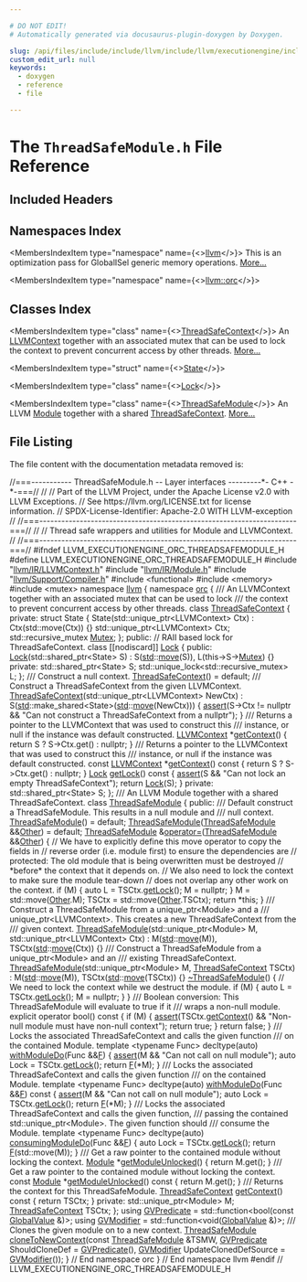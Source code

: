 ```yaml
---

# DO NOT EDIT!
# Automatically generated via docusaurus-plugin-doxygen by Doxygen.

slug: /api/files/include/include/llvm/include/llvm/executionengine/include/llvm/executionengine/orc/threadsafemodule-h
custom_edit_url: null
keywords:
  - doxygen
  - reference
  - file

---
```





# The `ThreadSafeModule.h` File Reference

<DoxygenPage pluginConfig={pluginConfig}>



## Included Headers

<IncludesList>
<IncludesListItem
  filePath="llvm/IR/LLVMContext.h"
  permalink="/docs/api/files/include/include/llvm/include/llvm/ir/llvmcontext-h"
  isLocal="true" />
<IncludesListItem
  filePath="llvm/IR/Module.h"
  permalink="/docs/api/files/include/include/llvm/include/llvm/ir/module-h"
  isLocal="true" />
<IncludesListItem
  filePath="llvm/Support/Compiler.h"
  permalink="/docs/api/files/include/include/llvm/include/llvm/support/compiler-h"
  isLocal="true" />
<IncludesListItem
  filePath="functional"
  permalink=""
  isLocal="false" />
<IncludesListItem
  filePath="memory"
  permalink=""
  isLocal="false" />
<IncludesListItem
  filePath="mutex"
  permalink=""
  isLocal="false" />
</IncludesList>

## Namespaces Index

<MembersIndex>

<MembersIndexItem
  type="namespace"
  name={<><a href="/docs/api/namespaces/llvm">llvm</a></>}>
This is an optimization pass for GlobalISel generic memory operations. <a href="/docs/api/namespaces/llvm/#details">More...</a>
</MembersIndexItem>

<MembersIndexItem
  type="namespace"
  name={<><a href="/docs/api/namespaces/llvm/orc">llvm::orc</a></>}>
</MembersIndexItem>

</MembersIndex>

## Classes Index

<MembersIndex>

<MembersIndexItem
  type="class"
  name={<><a href="/docs/api/classes/llvm/orc/threadsafecontext">ThreadSafeContext</a></>}>
An <a href="/docs/api/classes/llvm/llvmcontext">LLVMContext</a> together with an associated mutex that can be used to lock the context to prevent concurrent access by other threads. <a href="/docs/api/classes/llvm/orc/threadsafecontext/#details">More...</a>
</MembersIndexItem>

<MembersIndexItem
  type="struct"
  name={<><a href="/docs/api/structs/llvm/orc/threadsafecontext/state">State</a></>}>
</MembersIndexItem>

<MembersIndexItem
  type="class"
  name={<><a href="/docs/api/classes/llvm/orc/threadsafecontext/lock">Lock</a></>}>
</MembersIndexItem>

<MembersIndexItem
  type="class"
  name={<><a href="/docs/api/classes/llvm/orc/threadsafemodule">ThreadSafeModule</a></>}>
An LLVM <a href="/docs/api/classes/llvm/module">Module</a> together with a shared <a href="/docs/api/classes/llvm/orc/threadsafecontext">ThreadSafeContext</a>. <a href="/docs/api/classes/llvm/orc/threadsafemodule/#details">More...</a>
</MembersIndexItem>

</MembersIndex>


## File Listing

The file content with the documentation metadata removed is:

<ProgramListing>

<Link id="l00001" /><CodeLine lineNumber="1"><span class="doxyHighlightComment">//===----------- ThreadSafeModule.h -- Layer interfaces ---------&#42;- C++ -&#42;-===//</span></CodeLine>
<Link id="l00002" /><CodeLine lineNumber="2"><span class="doxyHighlightComment">//</span></CodeLine>
<Link id="l00003" /><CodeLine lineNumber="3"><span class="doxyHighlightComment">// Part of the LLVM Project, under the Apache License v2.0 with LLVM Exceptions.</span></CodeLine>
<Link id="l00004" /><CodeLine lineNumber="4"><span class="doxyHighlightComment">// See https://llvm.org/LICENSE.txt for license information.</span></CodeLine>
<Link id="l00005" /><CodeLine lineNumber="5"><span class="doxyHighlightComment">// SPDX-License-Identifier: Apache-2.0 WITH LLVM-exception</span></CodeLine>
<Link id="l00006" /><CodeLine lineNumber="6"><span class="doxyHighlightComment">//</span></CodeLine>
<Link id="l00007" /><CodeLine lineNumber="7"><span class="doxyHighlightComment">//===----------------------------------------------------------------------===//</span></CodeLine>
<Link id="l00008" /><CodeLine lineNumber="8"><span class="doxyHighlightComment">//</span></CodeLine>
<Link id="l00009" /><CodeLine lineNumber="9"><span class="doxyHighlightComment">// Thread safe wrappers and utilities for Module and LLVMContext.</span></CodeLine>
<Link id="l00010" /><CodeLine lineNumber="10"><span class="doxyHighlightComment">//</span></CodeLine>
<Link id="l00011" /><CodeLine lineNumber="11"><span class="doxyHighlightComment">//===----------------------------------------------------------------------===//</span></CodeLine>
<Link id="l00012" /><CodeLine lineNumber="12"></CodeLine>
<Link id="l00013" /><CodeLine lineNumber="13"><span class="doxyHighlightPreprocessor">#ifndef LLVM&#95;EXECUTIONENGINE&#95;ORC&#95;THREADSAFEMODULE&#95;H</span></CodeLine>
<Link id="l00014" /><CodeLine lineNumber="14"><span class="doxyHighlightPreprocessor">#define LLVM&#95;EXECUTIONENGINE&#95;ORC&#95;THREADSAFEMODULE&#95;H</span></CodeLine>
<Link id="l00015" /><CodeLine lineNumber="15"></CodeLine>
<Link id="l00016" /><CodeLine lineNumber="16"><span class="doxyHighlightPreprocessor">#include &quot;<a href="/docs/api/files/include/include/llvm/include/llvm/ir/llvmcontext-h">llvm/IR/LLVMContext.h</a>&quot;</span></CodeLine>
<Link id="l00017" /><CodeLine lineNumber="17"><span class="doxyHighlightPreprocessor">#include &quot;<a href="/docs/api/files/include/include/llvm/include/llvm/ir/module-h">llvm/IR/Module.h</a>&quot;</span></CodeLine>
<Link id="l00018" /><CodeLine lineNumber="18"><span class="doxyHighlightPreprocessor">#include &quot;<a href="/docs/api/files/include/include/llvm/include/llvm/support/compiler-h">llvm/Support/Compiler.h</a>&quot;</span></CodeLine>
<Link id="l00019" /><CodeLine lineNumber="19"></CodeLine>
<Link id="l00020" /><CodeLine lineNumber="20"><span class="doxyHighlightPreprocessor">#include &lt;functional&gt;</span></CodeLine>
<Link id="l00021" /><CodeLine lineNumber="21"><span class="doxyHighlightPreprocessor">#include &lt;memory&gt;</span></CodeLine>
<Link id="l00022" /><CodeLine lineNumber="22"><span class="doxyHighlightPreprocessor">#include &lt;mutex&gt;</span></CodeLine>
<Link id="l00023" /><CodeLine lineNumber="23"></CodeLine>
<Link id="l00024" /><CodeLine lineNumber="24"><span class="doxyHighlightKeyword">namespace </span><span class="doxyHighlight"><a href="/docs/api/namespaces/llvm">llvm</a> &#123;</span></CodeLine>
<Link id="l00025" /><CodeLine lineNumber="25"><span class="doxyHighlightKeyword">namespace </span><span class="doxyHighlight"><a href="/docs/api/namespaces/llvm/orc">orc</a> &#123;</span></CodeLine>
<Link id="l00026" /><CodeLine lineNumber="26"></CodeLine>
<Link id="l00027" /><CodeLine lineNumber="27"><span class="doxyHighlightComment">/// An LLVMContext together with an associated mutex that can be used to lock</span></CodeLine>
<Link id="l00028" /><CodeLine lineNumber="28"><span class="doxyHighlightComment">/// the context to prevent concurrent access by other threads.</span></CodeLine>
<Link id="l00029" /><CodeLine lineNumber="29" lineLink="/docs/api/classes/llvm/orc/threadsafecontext"><span class="doxyHighlightKeyword">class </span><span class="doxyHighlight"><a href="/docs/api/classes/llvm/orc/threadsafecontext/#a0a244f57f5a98491480ada4e7ef76ba7">ThreadSafeContext</a> &#123;</span></CodeLine>
<Link id="l00030" /><CodeLine lineNumber="30"><span class="doxyHighlightKeyword">private</span><span class="doxyHighlight">:</span></CodeLine>
<Link id="l00031" /><CodeLine lineNumber="31"><span class="doxyHighlight">  </span><span class="doxyHighlightKeyword">struct </span><span class="doxyHighlight">State &#123;</span></CodeLine>
<Link id="l00032" /><CodeLine lineNumber="32"><span class="doxyHighlight">    State(std::unique&#95;ptr&lt;LLVMContext&gt; Ctx) : Ctx(std::move(Ctx)) &#123;&#125;</span></CodeLine>
<Link id="l00033" /><CodeLine lineNumber="33"></CodeLine>
<Link id="l00034" /><CodeLine lineNumber="34"><span class="doxyHighlight">    std::unique&#95;ptr&lt;LLVMContext&gt; Ctx;</span></CodeLine>
<Link id="l00035" /><CodeLine lineNumber="35"><span class="doxyHighlight">    std::recursive&#95;mutex <a href="/docs/api/namespaces/llvm/sys/#a52d48084c5b60251870b6118e4670fee">Mutex</a>;</span></CodeLine>
<Link id="l00036" /><CodeLine lineNumber="36"><span class="doxyHighlight">  &#125;;</span></CodeLine>
<Link id="l00037" /><CodeLine lineNumber="37"></CodeLine>
<Link id="l00038" /><CodeLine lineNumber="38"><span class="doxyHighlightKeyword">public</span><span class="doxyHighlight">:</span></CodeLine>
<Link id="l00039" /><CodeLine lineNumber="39"><span class="doxyHighlight">  </span><span class="doxyHighlightComment">// RAII based lock for ThreadSafeContext.</span></CodeLine>
<Link id="l00040" /><CodeLine lineNumber="40" lineLink="/docs/api/classes/llvm/orc/threadsafecontext/lock"><span class="doxyHighlight">  </span><span class="doxyHighlightKeyword">class </span><span class="doxyHighlight">&#91;&#91;nodiscard&#93;&#93; <a href="/docs/api/classes/llvm/orc/threadsafecontext/lock/#afe44f9af793066beb30dc645113b5e5a">Lock</a> &#123;</span></CodeLine>
<Link id="l00041" /><CodeLine lineNumber="41"><span class="doxyHighlight">  </span><span class="doxyHighlightKeyword">public</span><span class="doxyHighlight">:</span></CodeLine>
<Link id="l00042" /><CodeLine lineNumber="42" lineLink="/docs/api/classes/llvm/orc/threadsafecontext/lock/#afe44f9af793066beb30dc645113b5e5a"><span class="doxyHighlight">    <a href="/docs/api/classes/llvm/orc/threadsafecontext/lock/#afe44f9af793066beb30dc645113b5e5a">Lock</a>(std::shared&#95;ptr&lt;State&gt; S) : S(<a href="/docs/api/namespaces/std">std</a>::<a href="/docs/api/namespaces/llvm/#abfc9c7ecf70f66901e439f7c04ef3dbb">move</a>(S)), L(this-&gt;S-&gt;<a href="/docs/api/namespaces/llvm/sys/#a52d48084c5b60251870b6118e4670fee">Mutex</a>) &#123;&#125;</span></CodeLine>
<Link id="l00043" /><CodeLine lineNumber="43"></CodeLine>
<Link id="l00044" /><CodeLine lineNumber="44"><span class="doxyHighlight">  </span><span class="doxyHighlightKeyword">private</span><span class="doxyHighlight">:</span></CodeLine>
<Link id="l00045" /><CodeLine lineNumber="45"><span class="doxyHighlight">    std::shared&#95;ptr&lt;State&gt; S;</span></CodeLine>
<Link id="l00046" /><CodeLine lineNumber="46"><span class="doxyHighlight">    std::unique&#95;lock&lt;std::recursive&#95;mutex&gt; L;</span></CodeLine>
<Link id="l00047" /><CodeLine lineNumber="47"><span class="doxyHighlight">  &#125;;</span></CodeLine>
<Link id="l00048" /><CodeLine lineNumber="48"></CodeLine>
<Link id="l00049" /><CodeLine lineNumber="49"><span class="doxyHighlightComment">  /// Construct a null context.</span></CodeLine>
<Link id="l00050" /><CodeLine lineNumber="50" lineLink="/docs/api/classes/llvm/orc/threadsafecontext/#a0a244f57f5a98491480ada4e7ef76ba7"><span class="doxyHighlight">  <a href="/docs/api/classes/llvm/orc/threadsafecontext/#a0a244f57f5a98491480ada4e7ef76ba7">ThreadSafeContext</a>() = </span><span class="doxyHighlightKeywordFlow">default</span><span class="doxyHighlight">;</span></CodeLine>
<Link id="l00051" /><CodeLine lineNumber="51"></CodeLine>
<Link id="l00052" /><CodeLine lineNumber="52"><span class="doxyHighlightComment">  /// Construct a ThreadSafeContext from the given LLVMContext.</span></CodeLine>
<Link id="l00053" /><CodeLine lineNumber="53" lineLink="/docs/api/classes/llvm/orc/threadsafecontext/#a4b258ac288933a31602eeb3b69fadc24"><span class="doxyHighlight">  <a href="/docs/api/classes/llvm/orc/threadsafecontext/#a4b258ac288933a31602eeb3b69fadc24">ThreadSafeContext</a>(std::unique&#95;ptr&lt;LLVMContext&gt; NewCtx)</span></CodeLine>
<Link id="l00054" /><CodeLine lineNumber="54"><span class="doxyHighlight">      : S(<a href="/docs/api/namespaces/std">std</a>::make&#95;shared&lt;State&gt;(<a href="/docs/api/namespaces/std">std</a>::<a href="/docs/api/namespaces/llvm/#abfc9c7ecf70f66901e439f7c04ef3dbb">move</a>(NewCtx))) &#123;</span></CodeLine>
<Link id="l00055" /><CodeLine lineNumber="55"><span class="doxyHighlight">    <a href="/docs/api/files/lib/lib/target/lib/target/amdgpu/silowercontrolflow-cpp/#a4868c5d81c5ccc98c47aeab6244346a0">assert</a>(S-&gt;Ctx != </span><span class="doxyHighlightKeyword">nullptr</span><span class="doxyHighlight"> &amp;&amp;</span></CodeLine>
<Link id="l00056" /><CodeLine lineNumber="56"><span class="doxyHighlight">           </span><span class="doxyHighlightStringLiteral">&quot;Can not construct a ThreadSafeContext from a nullptr&quot;</span><span class="doxyHighlight">);</span></CodeLine>
<Link id="l00057" /><CodeLine lineNumber="57"><span class="doxyHighlight">  &#125;</span></CodeLine>
<Link id="l00058" /><CodeLine lineNumber="58"></CodeLine>
<Link id="l00059" /><CodeLine lineNumber="59"><span class="doxyHighlightComment">  /// Returns a pointer to the LLVMContext that was used to construct this</span></CodeLine>
<Link id="l00060" /><CodeLine lineNumber="60"><span class="doxyHighlightComment">  /// instance, or null if the instance was default constructed.</span></CodeLine>
<Link id="l00061" /><CodeLine lineNumber="61" lineLink="/docs/api/classes/llvm/orc/threadsafecontext/#a26cd7d5082cf17b4782dc90afbc37899"><span class="doxyHighlight">  <a href="/docs/api/classes/llvm/llvmcontext">LLVMContext</a> &#42;<a href="/docs/api/classes/llvm/orc/threadsafecontext/#a26cd7d5082cf17b4782dc90afbc37899">getContext</a>() &#123; </span><span class="doxyHighlightKeywordFlow">return</span><span class="doxyHighlight"> S ? S-&gt;Ctx.get() : </span><span class="doxyHighlightKeyword">nullptr</span><span class="doxyHighlight">; &#125;</span></CodeLine>
<Link id="l00062" /><CodeLine lineNumber="62"></CodeLine>
<Link id="l00063" /><CodeLine lineNumber="63"><span class="doxyHighlightComment">  /// Returns a pointer to the LLVMContext that was used to construct this</span></CodeLine>
<Link id="l00064" /><CodeLine lineNumber="64"><span class="doxyHighlightComment">  /// instance, or null if the instance was default constructed.</span></CodeLine>
<Link id="l00065" /><CodeLine lineNumber="65" lineLink="/docs/api/classes/llvm/orc/threadsafecontext/#a6a7edf9869709ba3d8647705540f2926"><span class="doxyHighlight">  </span><span class="doxyHighlightKeyword">const</span><span class="doxyHighlight"> <a href="/docs/api/classes/llvm/llvmcontext">LLVMContext</a> &#42;<a href="/docs/api/classes/llvm/orc/threadsafecontext/#a6a7edf9869709ba3d8647705540f2926">getContext</a>()</span><span class="doxyHighlightKeyword"> const </span><span class="doxyHighlight">&#123; </span><span class="doxyHighlightKeywordFlow">return</span><span class="doxyHighlight"> S ? S-&gt;Ctx.get() : </span><span class="doxyHighlightKeyword">nullptr</span><span class="doxyHighlight">; &#125;</span></CodeLine>
<Link id="l00066" /><CodeLine lineNumber="66"></CodeLine>
<Link id="l00067" /><CodeLine lineNumber="67" lineLink="/docs/api/classes/llvm/orc/threadsafecontext/#a25f49da8596355b9e4d0f2f85b792854"><span class="doxyHighlight">  <a href="/docs/api/classes/llvm/orc/threadsafecontext/lock">Lock</a> <a href="/docs/api/classes/llvm/orc/threadsafecontext/#a25f49da8596355b9e4d0f2f85b792854">getLock</a>()</span><span class="doxyHighlightKeyword"> const </span><span class="doxyHighlight">&#123;</span></CodeLine>
<Link id="l00068" /><CodeLine lineNumber="68"><span class="doxyHighlight">    <a href="/docs/api/files/lib/lib/target/lib/target/amdgpu/silowercontrolflow-cpp/#a4868c5d81c5ccc98c47aeab6244346a0">assert</a>(S &amp;&amp; </span><span class="doxyHighlightStringLiteral">&quot;Can not lock an empty ThreadSafeContext&quot;</span><span class="doxyHighlight">);</span></CodeLine>
<Link id="l00069" /><CodeLine lineNumber="69"><span class="doxyHighlight">    </span><span class="doxyHighlightKeywordFlow">return</span><span class="doxyHighlight"> <a href="/docs/api/classes/llvm/orc/threadsafecontext/lock">Lock</a>(S);</span></CodeLine>
<Link id="l00070" /><CodeLine lineNumber="70"><span class="doxyHighlight">  &#125;</span></CodeLine>
<Link id="l00071" /><CodeLine lineNumber="71"></CodeLine>
<Link id="l00072" /><CodeLine lineNumber="72"><span class="doxyHighlightKeyword">private</span><span class="doxyHighlight">:</span></CodeLine>
<Link id="l00073" /><CodeLine lineNumber="73"><span class="doxyHighlight">  std::shared&#95;ptr&lt;State&gt; S;</span></CodeLine>
<Link id="l00074" /><CodeLine lineNumber="74"><span class="doxyHighlight">&#125;;</span></CodeLine>
<Link id="l00075" /><CodeLine lineNumber="75"></CodeLine>
<Link id="l00076" /><CodeLine lineNumber="76"><span class="doxyHighlightComment">/// An LLVM Module together with a shared ThreadSafeContext.</span></CodeLine>
<Link id="l00077" /><CodeLine lineNumber="77" lineLink="/docs/api/classes/llvm/orc/threadsafemodule"><span class="doxyHighlightKeyword">class </span><span class="doxyHighlight"><a href="/docs/api/classes/llvm/orc/threadsafemodule/#a5238e1d80536030a7ddd0a00e18c7371">ThreadSafeModule</a> &#123;</span></CodeLine>
<Link id="l00078" /><CodeLine lineNumber="78"><span class="doxyHighlightKeyword">public</span><span class="doxyHighlight">:</span></CodeLine>
<Link id="l00079" /><CodeLine lineNumber="79"><span class="doxyHighlightComment">  /// Default construct a ThreadSafeModule. This results in a null module and</span></CodeLine>
<Link id="l00080" /><CodeLine lineNumber="80"><span class="doxyHighlightComment">  /// null context.</span></CodeLine>
<Link id="l00081" /><CodeLine lineNumber="81" lineLink="/docs/api/classes/llvm/orc/threadsafemodule/#a5238e1d80536030a7ddd0a00e18c7371"><span class="doxyHighlight">  <a href="/docs/api/classes/llvm/orc/threadsafemodule/#a5238e1d80536030a7ddd0a00e18c7371">ThreadSafeModule</a>() = </span><span class="doxyHighlightKeywordFlow">default</span><span class="doxyHighlight">;</span></CodeLine>
<Link id="l00082" /><CodeLine lineNumber="82"></CodeLine>
<Link id="l00083" /><CodeLine lineNumber="83" lineLink="/docs/api/classes/llvm/orc/threadsafemodule/#a7e8aab03373a96cc61ae3da687bd73eb"><span class="doxyHighlight">  <a href="/docs/api/classes/llvm/orc/threadsafemodule/#a7e8aab03373a96cc61ae3da687bd73eb">ThreadSafeModule</a>(<a href="/docs/api/classes/llvm/orc/threadsafemodule/#a5238e1d80536030a7ddd0a00e18c7371">ThreadSafeModule</a> &amp;&amp;<a href="/docs/api/namespaces/llvm/#a9eb4f5b98b70ee4fab9614ed58282c1fa6311ae17c1ee52b36e68aaf4ad066387">Other</a>) = </span><span class="doxyHighlightKeywordFlow">default</span><span class="doxyHighlight">;</span></CodeLine>
<Link id="l00084" /><CodeLine lineNumber="84"></CodeLine>
<Link id="l00085" /><CodeLine lineNumber="85" lineLink="/docs/api/classes/llvm/orc/threadsafemodule/#a1bba70015bd06fc62083890136957dda"><span class="doxyHighlight">  <a href="/docs/api/classes/llvm/orc/threadsafemodule/#a5238e1d80536030a7ddd0a00e18c7371">ThreadSafeModule</a> &amp;<a href="/docs/api/classes/llvm/orc/threadsafemodule/#a1bba70015bd06fc62083890136957dda">operator=</a>(<a href="/docs/api/classes/llvm/orc/threadsafemodule/#a5238e1d80536030a7ddd0a00e18c7371">ThreadSafeModule</a> &amp;&amp;<a href="/docs/api/namespaces/llvm/#a9eb4f5b98b70ee4fab9614ed58282c1fa6311ae17c1ee52b36e68aaf4ad066387">Other</a>) &#123;</span></CodeLine>
<Link id="l00086" /><CodeLine lineNumber="86"><span class="doxyHighlight">    </span><span class="doxyHighlightComment">// We have to explicitly define this move operator to copy the fields in</span></CodeLine>
<Link id="l00087" /><CodeLine lineNumber="87"><span class="doxyHighlight">    </span><span class="doxyHighlightComment">// reverse order (i.e. module first) to ensure the dependencies are</span></CodeLine>
<Link id="l00088" /><CodeLine lineNumber="88"><span class="doxyHighlight">    </span><span class="doxyHighlightComment">// protected: The old module that is being overwritten must be destroyed</span></CodeLine>
<Link id="l00089" /><CodeLine lineNumber="89"><span class="doxyHighlight">    </span><span class="doxyHighlightComment">// &#42;before&#42; the context that it depends on.</span></CodeLine>
<Link id="l00090" /><CodeLine lineNumber="90"><span class="doxyHighlight">    </span><span class="doxyHighlightComment">// We also need to lock the context to make sure the module tear-down</span></CodeLine>
<Link id="l00091" /><CodeLine lineNumber="91"><span class="doxyHighlight">    </span><span class="doxyHighlightComment">// does not overlap any other work on the context.</span></CodeLine>
<Link id="l00092" /><CodeLine lineNumber="92"><span class="doxyHighlight">    </span><span class="doxyHighlightKeywordFlow">if</span><span class="doxyHighlight"> (M) &#123;</span></CodeLine>
<Link id="l00093" /><CodeLine lineNumber="93"><span class="doxyHighlight">      </span><span class="doxyHighlightKeyword">auto</span><span class="doxyHighlight"> L = TSCtx.<a href="/docs/api/classes/llvm/orc/threadsafecontext/#a25f49da8596355b9e4d0f2f85b792854">getLock</a>();</span></CodeLine>
<Link id="l00094" /><CodeLine lineNumber="94"><span class="doxyHighlight">      M = </span><span class="doxyHighlightKeyword">nullptr</span><span class="doxyHighlight">;</span></CodeLine>
<Link id="l00095" /><CodeLine lineNumber="95"><span class="doxyHighlight">    &#125;</span></CodeLine>
<Link id="l00096" /><CodeLine lineNumber="96"><span class="doxyHighlight">    M = std::move(<a href="/docs/api/namespaces/llvm/#a9eb4f5b98b70ee4fab9614ed58282c1fa6311ae17c1ee52b36e68aaf4ad066387">Other</a>.M);</span></CodeLine>
<Link id="l00097" /><CodeLine lineNumber="97"><span class="doxyHighlight">    TSCtx = std::move(<a href="/docs/api/namespaces/llvm/#a9eb4f5b98b70ee4fab9614ed58282c1fa6311ae17c1ee52b36e68aaf4ad066387">Other</a>.TSCtx);</span></CodeLine>
<Link id="l00098" /><CodeLine lineNumber="98"><span class="doxyHighlight">    </span><span class="doxyHighlightKeywordFlow">return</span><span class="doxyHighlight"> &#42;</span><span class="doxyHighlightKeyword">this</span><span class="doxyHighlight">;</span></CodeLine>
<Link id="l00099" /><CodeLine lineNumber="99"><span class="doxyHighlight">  &#125;</span></CodeLine>
<Link id="l00100" /><CodeLine lineNumber="100"></CodeLine>
<Link id="l00101" /><CodeLine lineNumber="101"><span class="doxyHighlightComment">  /// Construct a ThreadSafeModule from a unique&#95;ptr&lt;Module&gt; and a</span></CodeLine>
<Link id="l00102" /><CodeLine lineNumber="102"><span class="doxyHighlightComment">  /// unique&#95;ptr&lt;LLVMContext&gt;. This creates a new ThreadSafeContext from the</span></CodeLine>
<Link id="l00103" /><CodeLine lineNumber="103"><span class="doxyHighlightComment">  /// given context.</span></CodeLine>
<Link id="l00104" /><CodeLine lineNumber="104" lineLink="/docs/api/classes/llvm/orc/threadsafemodule/#a59b16a2ba2778523a92d88a10d000e9d"><span class="doxyHighlight">  <a href="/docs/api/classes/llvm/orc/threadsafemodule/#a59b16a2ba2778523a92d88a10d000e9d">ThreadSafeModule</a>(std::unique&#95;ptr&lt;Module&gt; M, std::unique&#95;ptr&lt;LLVMContext&gt; Ctx)</span></CodeLine>
<Link id="l00105" /><CodeLine lineNumber="105"><span class="doxyHighlight">      : M(<a href="/docs/api/namespaces/std">std</a>::<a href="/docs/api/namespaces/llvm/#abfc9c7ecf70f66901e439f7c04ef3dbb">move</a>(M)), TSCtx(<a href="/docs/api/namespaces/std">std</a>::<a href="/docs/api/namespaces/llvm/#abfc9c7ecf70f66901e439f7c04ef3dbb">move</a>(Ctx)) &#123;&#125;</span></CodeLine>
<Link id="l00106" /><CodeLine lineNumber="106"></CodeLine>
<Link id="l00107" /><CodeLine lineNumber="107"><span class="doxyHighlightComment">  /// Construct a ThreadSafeModule from a unique&#95;ptr&lt;Module&gt; and an</span></CodeLine>
<Link id="l00108" /><CodeLine lineNumber="108"><span class="doxyHighlightComment">  /// existing ThreadSafeContext.</span></CodeLine>
<Link id="l00109" /><CodeLine lineNumber="109" lineLink="/docs/api/classes/llvm/orc/threadsafemodule/#aad76bc6379e9faa0a0b2e360817bbc37"><span class="doxyHighlight">  <a href="/docs/api/classes/llvm/orc/threadsafemodule/#aad76bc6379e9faa0a0b2e360817bbc37">ThreadSafeModule</a>(std::unique&#95;ptr&lt;Module&gt; M, <a href="/docs/api/classes/llvm/orc/threadsafecontext">ThreadSafeContext</a> TSCtx)</span></CodeLine>
<Link id="l00110" /><CodeLine lineNumber="110"><span class="doxyHighlight">      : M(<a href="/docs/api/namespaces/std">std</a>::<a href="/docs/api/namespaces/llvm/#abfc9c7ecf70f66901e439f7c04ef3dbb">move</a>(M)), TSCtx(<a href="/docs/api/namespaces/std">std</a>::<a href="/docs/api/namespaces/llvm/#abfc9c7ecf70f66901e439f7c04ef3dbb">move</a>(TSCtx)) &#123;&#125;</span></CodeLine>
<Link id="l00111" /><CodeLine lineNumber="111"></CodeLine>
<Link id="l00112" /><CodeLine lineNumber="112" lineLink="/docs/api/classes/llvm/orc/threadsafemodule/#a39fded867bd4a9aa23197880a2523bdb"><span class="doxyHighlight">  <a href="/docs/api/classes/llvm/orc/threadsafemodule/#a39fded867bd4a9aa23197880a2523bdb">~ThreadSafeModule</a>() &#123;</span></CodeLine>
<Link id="l00113" /><CodeLine lineNumber="113"><span class="doxyHighlight">    </span><span class="doxyHighlightComment">// We need to lock the context while we destruct the module.</span></CodeLine>
<Link id="l00114" /><CodeLine lineNumber="114"><span class="doxyHighlight">    </span><span class="doxyHighlightKeywordFlow">if</span><span class="doxyHighlight"> (M) &#123;</span></CodeLine>
<Link id="l00115" /><CodeLine lineNumber="115"><span class="doxyHighlight">      </span><span class="doxyHighlightKeyword">auto</span><span class="doxyHighlight"> L = TSCtx.<a href="/docs/api/classes/llvm/orc/threadsafecontext/#a25f49da8596355b9e4d0f2f85b792854">getLock</a>();</span></CodeLine>
<Link id="l00116" /><CodeLine lineNumber="116"><span class="doxyHighlight">      M = </span><span class="doxyHighlightKeyword">nullptr</span><span class="doxyHighlight">;</span></CodeLine>
<Link id="l00117" /><CodeLine lineNumber="117"><span class="doxyHighlight">    &#125;</span></CodeLine>
<Link id="l00118" /><CodeLine lineNumber="118"><span class="doxyHighlight">  &#125;</span></CodeLine>
<Link id="l00119" /><CodeLine lineNumber="119"></CodeLine>
<Link id="l00120" /><CodeLine lineNumber="120"><span class="doxyHighlightComment">  /// Boolean conversion: This ThreadSafeModule will evaluate to true if it</span></CodeLine>
<Link id="l00121" /><CodeLine lineNumber="121"><span class="doxyHighlightComment">  /// wraps a non-null module.</span></CodeLine>
<Link id="l00122" /><CodeLine lineNumber="122" lineLink="/docs/api/classes/llvm/orc/threadsafemodule/#ad047604d783d265d6f5a5cfc3f0345e3"><span class="doxyHighlight">  </span><span class="doxyHighlightKeyword">explicit</span><span class="doxyHighlight"> </span><span class="doxyHighlightKeyword">operator</span><span class="doxyHighlight"> bool()</span><span class="doxyHighlightKeyword"> const </span><span class="doxyHighlight">&#123;</span></CodeLine>
<Link id="l00123" /><CodeLine lineNumber="123"><span class="doxyHighlight">    </span><span class="doxyHighlightKeywordFlow">if</span><span class="doxyHighlight"> (M) &#123;</span></CodeLine>
<Link id="l00124" /><CodeLine lineNumber="124"><span class="doxyHighlight">      <a href="/docs/api/files/lib/lib/target/lib/target/amdgpu/silowercontrolflow-cpp/#a4868c5d81c5ccc98c47aeab6244346a0">assert</a>(TSCtx.<a href="/docs/api/classes/llvm/orc/threadsafecontext/#a26cd7d5082cf17b4782dc90afbc37899">getContext</a>() &amp;&amp;</span></CodeLine>
<Link id="l00125" /><CodeLine lineNumber="125"><span class="doxyHighlight">             </span><span class="doxyHighlightStringLiteral">&quot;Non-null module must have non-null context&quot;</span><span class="doxyHighlight">);</span></CodeLine>
<Link id="l00126" /><CodeLine lineNumber="126"><span class="doxyHighlight">      </span><span class="doxyHighlightKeywordFlow">return</span><span class="doxyHighlight"> </span><span class="doxyHighlightKeyword">true</span><span class="doxyHighlight">;</span></CodeLine>
<Link id="l00127" /><CodeLine lineNumber="127"><span class="doxyHighlight">    &#125;</span></CodeLine>
<Link id="l00128" /><CodeLine lineNumber="128"><span class="doxyHighlight">    </span><span class="doxyHighlightKeywordFlow">return</span><span class="doxyHighlight"> </span><span class="doxyHighlightKeyword">false</span><span class="doxyHighlight">;</span></CodeLine>
<Link id="l00129" /><CodeLine lineNumber="129"><span class="doxyHighlight">  &#125;</span></CodeLine>
<Link id="l00130" /><CodeLine lineNumber="130"></CodeLine>
<Link id="l00131" /><CodeLine lineNumber="131"><span class="doxyHighlightComment">  /// Locks the associated ThreadSafeContext and calls the given function</span></CodeLine>
<Link id="l00132" /><CodeLine lineNumber="132"><span class="doxyHighlightComment">  /// on the contained Module.</span></CodeLine>
<Link id="l00133" /><CodeLine lineNumber="133" lineLink="/docs/api/classes/llvm/orc/threadsafemodule/#a5dc53e9bbda9066a1ade839494fe0cd9"><span class="doxyHighlight">  </span><span class="doxyHighlightKeyword">template</span><span class="doxyHighlight"> &lt;</span><span class="doxyHighlightKeyword">typename</span><span class="doxyHighlight"> Func&gt; </span><span class="doxyHighlightKeyword">decltype</span><span class="doxyHighlight">(</span><span class="doxyHighlightKeyword">auto</span><span class="doxyHighlight">) <a href="/docs/api/classes/llvm/orc/threadsafemodule/#a5dc53e9bbda9066a1ade839494fe0cd9">withModuleDo</a>(Func &amp;&amp;<a href="/docs/api/files/lib/lib/support/md5-cpp/#a96d73bbd7af15cb1fc38c3f4a3bd82e9">F</a>) &#123;</span></CodeLine>
<Link id="l00134" /><CodeLine lineNumber="134"><span class="doxyHighlight">    <a href="/docs/api/files/lib/lib/target/lib/target/amdgpu/silowercontrolflow-cpp/#a4868c5d81c5ccc98c47aeab6244346a0">assert</a>(M &amp;&amp; </span><span class="doxyHighlightStringLiteral">&quot;Can not call on null module&quot;</span><span class="doxyHighlight">);</span></CodeLine>
<Link id="l00135" /><CodeLine lineNumber="135"><span class="doxyHighlight">    </span><span class="doxyHighlightKeyword">auto</span><span class="doxyHighlight"> Lock = TSCtx.<a href="/docs/api/classes/llvm/orc/threadsafecontext/#a25f49da8596355b9e4d0f2f85b792854">getLock</a>();</span></CodeLine>
<Link id="l00136" /><CodeLine lineNumber="136"><span class="doxyHighlight">    </span><span class="doxyHighlightKeywordFlow">return</span><span class="doxyHighlight"> <a href="/docs/api/files/lib/lib/support/md5-cpp/#a96d73bbd7af15cb1fc38c3f4a3bd82e9">F</a>(&#42;M);</span></CodeLine>
<Link id="l00137" /><CodeLine lineNumber="137"><span class="doxyHighlight">  &#125;</span></CodeLine>
<Link id="l00138" /><CodeLine lineNumber="138"></CodeLine>
<Link id="l00139" /><CodeLine lineNumber="139"><span class="doxyHighlightComment">  /// Locks the associated ThreadSafeContext and calls the given function</span></CodeLine>
<Link id="l00140" /><CodeLine lineNumber="140"><span class="doxyHighlightComment">  /// on the contained Module.</span></CodeLine>
<Link id="l00141" /><CodeLine lineNumber="141" lineLink="/docs/api/classes/llvm/orc/threadsafemodule/#aa62be2ea900c7dbd8c0d45af767142c5"><span class="doxyHighlight">  </span><span class="doxyHighlightKeyword">template</span><span class="doxyHighlight"> &lt;</span><span class="doxyHighlightKeyword">typename</span><span class="doxyHighlight"> Func&gt; </span><span class="doxyHighlightKeyword">decltype</span><span class="doxyHighlight">(</span><span class="doxyHighlightKeyword">auto</span><span class="doxyHighlight">) <a href="/docs/api/classes/llvm/orc/threadsafemodule/#aa62be2ea900c7dbd8c0d45af767142c5">withModuleDo</a>(Func &amp;&amp;<a href="/docs/api/files/lib/lib/support/md5-cpp/#a96d73bbd7af15cb1fc38c3f4a3bd82e9">F</a>) </span><span class="doxyHighlightKeyword">const</span><span class="doxyHighlight"> &#123;</span></CodeLine>
<Link id="l00142" /><CodeLine lineNumber="142"><span class="doxyHighlight">    <a href="/docs/api/files/lib/lib/target/lib/target/amdgpu/silowercontrolflow-cpp/#a4868c5d81c5ccc98c47aeab6244346a0">assert</a>(M &amp;&amp; </span><span class="doxyHighlightStringLiteral">&quot;Can not call on null module&quot;</span><span class="doxyHighlight">);</span></CodeLine>
<Link id="l00143" /><CodeLine lineNumber="143"><span class="doxyHighlight">    </span><span class="doxyHighlightKeyword">auto</span><span class="doxyHighlight"> Lock = TSCtx.<a href="/docs/api/classes/llvm/orc/threadsafecontext/#a25f49da8596355b9e4d0f2f85b792854">getLock</a>();</span></CodeLine>
<Link id="l00144" /><CodeLine lineNumber="144"><span class="doxyHighlight">    </span><span class="doxyHighlightKeywordFlow">return</span><span class="doxyHighlight"> <a href="/docs/api/files/lib/lib/support/md5-cpp/#a96d73bbd7af15cb1fc38c3f4a3bd82e9">F</a>(&#42;M);</span></CodeLine>
<Link id="l00145" /><CodeLine lineNumber="145"><span class="doxyHighlight">  &#125;</span></CodeLine>
<Link id="l00146" /><CodeLine lineNumber="146"></CodeLine>
<Link id="l00147" /><CodeLine lineNumber="147"><span class="doxyHighlightComment">  /// Locks the associated ThreadSafeContext and calls the given function,</span></CodeLine>
<Link id="l00148" /><CodeLine lineNumber="148"><span class="doxyHighlightComment">  /// passing the contained std::unique&#95;ptr&lt;Module&gt;. The given function should</span></CodeLine>
<Link id="l00149" /><CodeLine lineNumber="149"><span class="doxyHighlightComment">  /// consume the Module.</span></CodeLine>
<Link id="l00150" /><CodeLine lineNumber="150" lineLink="/docs/api/classes/llvm/orc/threadsafemodule/#a0f1e21cac5addd85d48c5e4819d31df7"><span class="doxyHighlight">  </span><span class="doxyHighlightKeyword">template</span><span class="doxyHighlight"> &lt;</span><span class="doxyHighlightKeyword">typename</span><span class="doxyHighlight"> Func&gt; </span><span class="doxyHighlightKeyword">decltype</span><span class="doxyHighlight">(</span><span class="doxyHighlightKeyword">auto</span><span class="doxyHighlight">) <a href="/docs/api/classes/llvm/orc/threadsafemodule/#a0f1e21cac5addd85d48c5e4819d31df7">consumingModuleDo</a>(Func &amp;&amp;<a href="/docs/api/files/lib/lib/support/md5-cpp/#a96d73bbd7af15cb1fc38c3f4a3bd82e9">F</a>) &#123;</span></CodeLine>
<Link id="l00151" /><CodeLine lineNumber="151"><span class="doxyHighlight">    </span><span class="doxyHighlightKeyword">auto</span><span class="doxyHighlight"> Lock = TSCtx.<a href="/docs/api/classes/llvm/orc/threadsafecontext/#a25f49da8596355b9e4d0f2f85b792854">getLock</a>();</span></CodeLine>
<Link id="l00152" /><CodeLine lineNumber="152"><span class="doxyHighlight">    </span><span class="doxyHighlightKeywordFlow">return</span><span class="doxyHighlight"> <a href="/docs/api/files/lib/lib/support/md5-cpp/#a96d73bbd7af15cb1fc38c3f4a3bd82e9">F</a>(std::move(M));</span></CodeLine>
<Link id="l00153" /><CodeLine lineNumber="153"><span class="doxyHighlight">  &#125;</span></CodeLine>
<Link id="l00154" /><CodeLine lineNumber="154"></CodeLine>
<Link id="l00155" /><CodeLine lineNumber="155"><span class="doxyHighlightComment">  /// Get a raw pointer to the contained module without locking the context.</span></CodeLine>
<Link id="l00156" /><CodeLine lineNumber="156" lineLink="/docs/api/classes/llvm/orc/threadsafemodule/#a58bcc80e93468f93bcb88913975c9d14"><span class="doxyHighlight">  <a href="/docs/api/classes/llvm/module">Module</a> &#42;<a href="/docs/api/classes/llvm/orc/threadsafemodule/#a58bcc80e93468f93bcb88913975c9d14">getModuleUnlocked</a>() &#123; </span><span class="doxyHighlightKeywordFlow">return</span><span class="doxyHighlight"> M.get(); &#125;</span></CodeLine>
<Link id="l00157" /><CodeLine lineNumber="157"></CodeLine>
<Link id="l00158" /><CodeLine lineNumber="158"><span class="doxyHighlightComment">  /// Get a raw pointer to the contained module without locking the context.</span></CodeLine>
<Link id="l00159" /><CodeLine lineNumber="159" lineLink="/docs/api/classes/llvm/orc/threadsafemodule/#ab9654d98cd18ba8401ea64b4b082b4fe"><span class="doxyHighlight">  </span><span class="doxyHighlightKeyword">const</span><span class="doxyHighlight"> <a href="/docs/api/classes/llvm/module">Module</a> &#42;<a href="/docs/api/classes/llvm/orc/threadsafemodule/#ab9654d98cd18ba8401ea64b4b082b4fe">getModuleUnlocked</a>()</span><span class="doxyHighlightKeyword"> const </span><span class="doxyHighlight">&#123; </span><span class="doxyHighlightKeywordFlow">return</span><span class="doxyHighlight"> M.get(); &#125;</span></CodeLine>
<Link id="l00160" /><CodeLine lineNumber="160"></CodeLine>
<Link id="l00161" /><CodeLine lineNumber="161"><span class="doxyHighlightComment">  /// Returns the context for this ThreadSafeModule.</span></CodeLine>
<Link id="l00162" /><CodeLine lineNumber="162" lineLink="/docs/api/classes/llvm/orc/threadsafemodule/#a005c94184fdf73cdac56be7b8f17fc12"><span class="doxyHighlight">  <a href="/docs/api/classes/llvm/orc/threadsafecontext">ThreadSafeContext</a> <a href="/docs/api/classes/llvm/orc/threadsafemodule/#a005c94184fdf73cdac56be7b8f17fc12">getContext</a>()</span><span class="doxyHighlightKeyword"> const </span><span class="doxyHighlight">&#123; </span><span class="doxyHighlightKeywordFlow">return</span><span class="doxyHighlight"> TSCtx; &#125;</span></CodeLine>
<Link id="l00163" /><CodeLine lineNumber="163"></CodeLine>
<Link id="l00164" /><CodeLine lineNumber="164"><span class="doxyHighlightKeyword">private</span><span class="doxyHighlight">:</span></CodeLine>
<Link id="l00165" /><CodeLine lineNumber="165"><span class="doxyHighlight">  std::unique&#95;ptr&lt;Module&gt; M;</span></CodeLine>
<Link id="l00166" /><CodeLine lineNumber="166"><span class="doxyHighlight">  <a href="/docs/api/classes/llvm/orc/threadsafecontext">ThreadSafeContext</a> TSCtx;</span></CodeLine>
<Link id="l00167" /><CodeLine lineNumber="167"><span class="doxyHighlight">&#125;;</span></CodeLine>
<Link id="l00168" /><CodeLine lineNumber="168"></CodeLine>
<Link id="l00169" /><CodeLine lineNumber="169" lineLink="/docs/api/namespaces/llvm/orc/#a2ea0417a597899c854ba1a0f8d11fb23"><span class="doxyHighlightKeyword">using </span><span class="doxyHighlight"><a href="/docs/api/namespaces/llvm/orc/#a2ea0417a597899c854ba1a0f8d11fb23">GVPredicate</a> = std::function&lt;bool(</span><span class="doxyHighlightKeyword">const</span><span class="doxyHighlight"> <a href="/docs/api/classes/llvm/globalvalue">GlobalValue</a> &amp;)&gt;;</span></CodeLine>
<Link id="l00170" /><CodeLine lineNumber="170" lineLink="/docs/api/namespaces/llvm/orc/#a4e439480fad45ee2662f62bd6c2152e4"><span class="doxyHighlightKeyword">using </span><span class="doxyHighlight"><a href="/docs/api/namespaces/llvm/orc/#a4e439480fad45ee2662f62bd6c2152e4">GVModifier</a> = std::function&lt;void(<a href="/docs/api/classes/llvm/globalvalue">GlobalValue</a> &amp;)&gt;;</span></CodeLine>
<Link id="l00171" /><CodeLine lineNumber="171"></CodeLine>
<Link id="l00172" /><CodeLine lineNumber="172"><span class="doxyHighlightComment">/// Clones the given module on to a new context.</span></CodeLine>
<Link id="l00173" /><CodeLine lineNumber="173"><span class="doxyHighlight"><a href="/docs/api/classes/llvm/orc/threadsafemodule">ThreadSafeModule</a></span></CodeLine>
<Link id="l00174" /><CodeLine lineNumber="174"><span class="doxyHighlight"><a href="/docs/api/namespaces/llvm/orc/#acb572d27661acd51c80b1bca18cd1ee3">cloneToNewContext</a>(</span><span class="doxyHighlightKeyword">const</span><span class="doxyHighlight"> <a href="/docs/api/classes/llvm/orc/threadsafemodule">ThreadSafeModule</a> &amp;TSMW,</span></CodeLine>
<Link id="l00175" /><CodeLine lineNumber="175"><span class="doxyHighlight">                  <a href="/docs/api/namespaces/llvm/orc/#a2ea0417a597899c854ba1a0f8d11fb23">GVPredicate</a> ShouldCloneDef = <a href="/docs/api/namespaces/llvm/orc/#a2ea0417a597899c854ba1a0f8d11fb23">GVPredicate</a>(),</span></CodeLine>
<Link id="l00176" /><CodeLine lineNumber="176"><span class="doxyHighlight">                  <a href="/docs/api/namespaces/llvm/orc/#a4e439480fad45ee2662f62bd6c2152e4">GVModifier</a> UpdateClonedDefSource = <a href="/docs/api/namespaces/llvm/orc/#a4e439480fad45ee2662f62bd6c2152e4">GVModifier</a>());</span></CodeLine>
<Link id="l00177" /><CodeLine lineNumber="177"></CodeLine>
<Link id="l00178" /><CodeLine lineNumber="178"><span class="doxyHighlight">&#125; </span><span class="doxyHighlightComment">// End namespace orc</span></CodeLine>
<Link id="l00179" /><CodeLine lineNumber="179"><span class="doxyHighlight">&#125; </span><span class="doxyHighlightComment">// End namespace llvm</span></CodeLine>
<Link id="l00180" /><CodeLine lineNumber="180"></CodeLine>
<Link id="l00181" /><CodeLine lineNumber="181"><span class="doxyHighlightPreprocessor">#endif </span><span class="doxyHighlightComment">// LLVM&#95;EXECUTIONENGINE&#95;ORC&#95;THREADSAFEMODULE&#95;H</span></CodeLine>

</ProgramListing>


</DoxygenPage>
